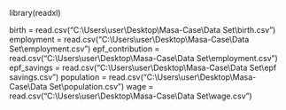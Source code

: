 library(readxl)

birth = read.csv("C:\\Users\\user\\Desktop\\Masa-Case\\Data Set\\birth.csv")
employment = read.csv("C:\\Users\\user\\Desktop\\Masa-Case\\Data Set\\employment.csv")
epf_contribution = read.csv("C:\\Users\\user\\Desktop\\Masa-Case\\Data Set\\employment.csv")
epf_savings = read.csv("C:\\Users\\user\\Desktop\\Masa-Case\\Data Set\\epf savings.csv")
population = read.csv("C:\\Users\\user\\Desktop\\Masa-Case\\Data Set\\population.csv")
wage = read.csv("C:\\Users\\user\\Desktop\\Masa-Case\\Data Set\\wage.csv")


